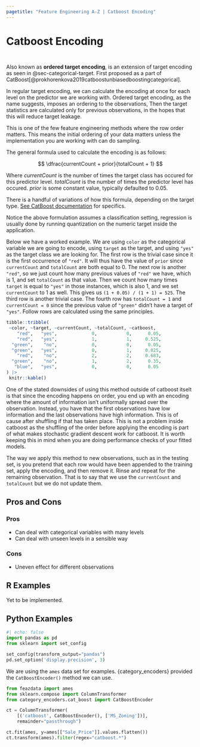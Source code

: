 ```yaml
---
pagetitle: "Feature Engineering A-Z | Catboost Encoding"
---
```


# Catboost Encoding {#sec-categorical-catboost}

::: {style="visibility: hidden; height: 0px;"}
## Catboost Encoding
:::

Also known as **ordered target encoding**, is an extension of target encoding as seen in @sec-categorical-target. First proposed as a part of CatBoost[@prokhorenkova2019catboostunbiasedboostingcategorical].

In regular target encoding, we can calculate the encoding at once for each level on the predictor we are working with. Ordered target encoding, as the name suggests, imposes an ordering to the observations, Then the target statistics are calculated only for previous observations, in the hopes that this will reduce target leakage. 

:::: {.callout-warning}
This is one of the few feature engineering methods where the row order matters. This means the initial ordering of your data matters unless the implementation you are working with can do sampling.
:::

The general formula used to calculate the encoding is as follows:

$$
\dfrac{currentCount + prior}{totalCount + 1}
$$

Where $currentCount$ is the number of times the target class has occured for this predictor level. $totalCount$ is the number of times the predictor level has occured. $prior$ is some constant value, typically defaulted to $0.05$.

:::: {.callout-note}
There is a handful of variations of how this formula, depending on the target type. [See CatBoost documentation](https://catboost.ai/en/docs/concepts/algorithm-main-stages_cat-to-numberic) for specifics.
:::

Notice the above formulation assumes a classification setting, regression is usually done by running quantization on the numeric target inside the application.

Below we have a worked example. We are using `color` as the categorical variable we are going to encode, using `target` as the target, and using `"yes"` as the target class we are looking for. The first row is the trivial case since it is the first occurrence of `"red"`. It will thus have the value of `prior` since `currentCount` and `totalCount` are both equal to 0. The next row is another `"red"`, so we just count how many previous values of `"red"` we have, which is 1, and set `totalCount` as that value. Then we count how many times `target` is equal to `"yes"` in those instances, which is also 1, and we set `currentCount` to 1 as well. This gives us `(1 + 0.05) / (1 + 1) = 525`. The third row is another trivial case. The fourth row has `totalCount = 1` and `currentCount = 0` since the previous value of `"green"` didn't have a target of `"yes"`. Follow rows are calculated using the same principles.

```r
tibble::tribble(
 ~color, ~target, ~currentCount, ~totalCount, ~catboost,
    "red",   "yes",             0,           0,      0.05,
    "red",   "yes",             1,           1,     0.525,
  "green",    "no",             0,           0,      0.05,
  "green",   "yes",             0,           1,     0.025,
    "red",    "no",             2,           2,     0.683,
  "green",    "no",             1,           2,      0.35,
   "blue",   "yes",             0,           0,      0.05
) |>
 knitr::kable()
```

One of the stated downsides of using this method outside of catboost itselt is that since the encoding happens on order, you end up with an encoding where the amount of information isn't uniformally spread over the observation. Instead, you have that the first observations have low information and the last observations have high information. This is of cause after shuffling if that has taken place. This is not a problem inside catboost as the shuffling of the order before applying the encoding is part of what makes stochastic gradient descent work for catboost. It is worth keeping this in mind when you are doing performance checks of your fitted models.

The way we apply this method to new observations, such as in the testing set, is you pretend that each row would have been appended to the training set, apply the encoding, and then remove it. Rinse and repeat for the remaining observation. That is to say that we use the `currentCount` and `totalCount` but we do not update them.

## Pros and Cons

### Pros

- Can deal with categorical variables with many levels
- Can deal with unseen levels in a sensible way

### Cons

- Uneven effect for different observations

## R Examples

Yet to be implemented.

## Python Examples

```python
#| echo: false
import pandas as pd
from sklearn import set_config

set_config(transform_output="pandas")
pd.set_option('display.precision', 3)
```

We are using the `ames` data set for examples.
{category_encoders} provided the `CatBoostEncoder()` method we can use.

```python
from feazdata import ames
from sklearn.compose import ColumnTransformer
from category_encoders.cat_boost import CatBoostEncoder

ct = ColumnTransformer(
    [('catboost', CatBoostEncoder(), ['MS_Zoning'])], 
    remainder="passthrough")

ct.fit(ames, y=ames[["Sale_Price"]].values.flatten())
ct.transform(ames).filter(regex="catboost.*")
```
